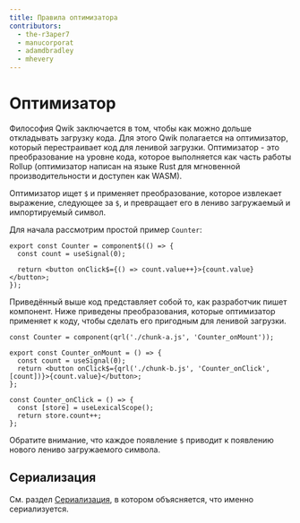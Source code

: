 ```yaml
---
title: Правила оптимизатора
contributors:
  - the-r3aper7
  - manucorporat
  - adamdbradley
  - mhevery
---
```


# Оптимизатор

Философия Qwik заключается в том, чтобы как можно дольше откладывать загрузку кода. Для этого Qwik полагается на оптимизатор, который перестраивает код для ленивой загрузки. Оптимизатор - это преобразование на уровне кода, которое выполняется как часть работы Rollup (оптимизатор написан на языке Rust для мгновенной производительности и доступен как WASM).

Оптимизатор ищет `$` и применяет преобразование, которое извлекает выражение, следующее за `$`, и превращает его в лениво загружаемый и импортируемый символ.

Для начала рассмотрим простой пример `Counter`:

```tsx
export const Counter = component$(() => {
  const count = useSignal(0);

  return <button onClick$={() => count.value++}>{count.value}</button>;
});
```

Приведённый выше код представляет собой то, как разработчик пишет компонент. Ниже приведены преобразования, которые оптимизатор применяет к коду, чтобы сделать его пригодным для ленивой загрузки.

```tsx
const Counter = component(qrl('./chunk-a.js', 'Counter_onMount'));
```

```tsx title="chunk-a.js"
export const Counter_onMount = () => {
  const count = useSignal(0);
  return <button onClick$={qrl('./chunk-b.js', 'Counter_onClick', [count])}>{count.value}</button>;
};
```

```tsx title="chunk-b.js"
const Counter_onClick = () => {
  const [store] = useLexicalScope();
  return store.count++;
};
```

Обратите внимание, что каждое появление `$` приводит к появлению нового лениво загружаемого символа.

## Сериализация

См. раздел [Сериализация](../../concepts/resumable/index.mdx#состояние-приложения), в котором объясняется, что именно сериализуется.
